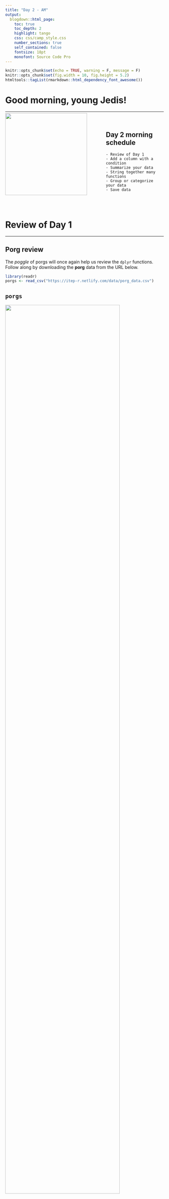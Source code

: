 ```yaml
---
title: "Day 2 - AM"
output: 
  blogdown::html_page: 
    toc: true
    toc_depth: 2
    highlight: tango
    css: css/camp_style.css
    number_sections: true
    self_contained: false
    fontsize: 18pt
    monofont: Source Code Pro
---
```


```r
knitr::opts_chunk$set(echo = TRUE, warning = F, message = F)
knitr::opts_chunk$set(fig.width = 10, fig.height = 5.2) 
htmltools::tagList(rmarkdown::html_dependency_font_awesome())
```

# Good morning, young Jedis! {-}
<hr>

![](../images/day2_bb8_sq.png){width="260" style="float: left; margin-right: 60px; margin-top: -10px;"}

<br>

## Day 2 morning schedule  {-}

    - Review of Day 1
    - Add a column with a condition
    - Summarize your data
    - String together many functions
    - Group or categorize your data
    - Save data

<br><br>

# Review of Day 1 {-}
<hr>

## Porg review {.tabset -}

The _poggle_ of porgs will once again help us review the `dplyr` functions. Follow along by downloading the __porg__ data from the URL below.

```r
library(readr)
porgs <- read_csv("https://itep-r.netlify.com/data/porg_data.csv")

```


## `porgs` {-}

![](../images/porgs/porgs_tbl.png){style="width: 85%;"}

<br><hr><br>

## `select`    {-}

![](../images/porgs/select.png){style="width: 65%;"}

![](../images/porgs/select_tbl.png){style="width: 88%; margin-left: 10%; margin-top: 12px;"}

<br><br>

![](../images/porgs/select_drop.png){style="width: 65%;"}

![](../images/porgs/select_drop_tbl.png){style="width: 80%; margin-left: 5%; margin-top: 12px;"}

<br><hr><br>

## `arrange`   {-}

![](../images/porgs/arrange.png){style="width: 65%;"}

![](../images/porgs/arrange_tbl.png){style="width: 88%; margin-left: 10%; margin-top: 12px;"}

<br><br>

![](../images/porgs/arrange_desc.png){style="width: 57%;"}

![](../images/porgs/arrange_tbl_desc.png){style="width: 88%; margin-left: 10%; margin-top: 12px;"}

<br><hr><br>

## `filter`    {-}

![](../images/porgs/filter.png){style="width: 65%;"}

![](../images/porgs/filter_tbl.png){style="width: 88%; margin-left: 10%; margin-top: 12px;"}

<br><br>

![](../images/porgs/filter2.png){style="width: 75%;"}

![](../images/porgs/filter2_tbl.png){style="width: 88%; margin-left: 10%; margin-top: 12px;"}


<br><hr><br>

## `mutate`    {-}

![](../images/porgs/mutate.png){style="width: 77%;"}

<br>

![](../images/porgs/mutate_tbl.png){style="width: 88%; margin-left: 4%; margin-top: 12px;"}

<br><hr><br>

## `summarize` {-}

![](../images/porgs/summarize.png){style="width: 77%;"}

<br>

![](../images/porgs/summarize_tbl.png){style="width: 88%; margin-left: 4%; margin-top: 12px;"}

<br><hr><br>

## `group_by`  {-}

![](../images/porgs/groupby.png){style="width: 77%;"}

<br>

![](../images/porgs/groupby_tbl.png){style="width: 94%; margin-left: 2%; margin-top: 12px;"}

<br><hr><br>


# | `ifelse()`

Maybe you have measurements in both PPB and PPM and you only want to convert the PPB rows to PPM units. Or maybe you only want to flag the ion engines that cost less than 500 as a great buy. Either way `ifelse` is the tool for you.

## `mutate()` + `ifelse()` is powerful! {-}

![](https://vignette2.wikia.nocookie.net/starwars/images/2/24/PowerSurge-HOBS.png/revision/latest?cb=20170513041246u0026path-prefix=ja){width="480" align="center" style="margin-right: 28px;"}

<br>

Sometimes you want the value of a new column to depend on the value of an existing column, in other words you want the new value to depend on a condition. We use `ifelse()` to do this.

`ifelse( [If this thing is true] , "Do this", "Otherwise do this thing")`


> __For example:__
>
> `ifelse( [ The M&M is red ], "Eat it!", "Otherwise - Yuk! throw it out!.")`


<br>
```r

library(dplyr)
library(readr)

#Get the data
scrap <- read_csv("https://itep-r.netlify.com/data/starwars_scrap_jakku.csv")

# Convert the TONS in all capital letters to title case "Tons"
# On Day 1 we did this using tolower()

scrap <- scrap %>% 
         mutate(units = ifelse(units == "TONS", "Tons", units))

```

<br>

Congratulations of galactic proportions to you. We have a clean and tidy data set. If BB8 receives new data to append, we can re-run this script and in 5 seconds we will have a cleaned up data set again!


# | `left_join()`

## Join 2 tables {-}

### `left_join(table1, table2, by = c("columns to join by"))` {-}

<br>

![](../images/left_join_image.png){style="width: 85%; max-width: 85%;"}

<br><br>

__BB8 found a unit converter table while surfing the web.__ How does BB8 keep doing that!? If we join our scrap data to the unit converter table we can really start digging into what would be most profitable for Rey. First, let's talk about `left_join()`.

<br>

## Joining Star Wars characters {-}


![](../images/left_join_cheat.png){width="380" align="right" style="margin-top: -30px; margin-left: 40px; margin-right: 5px;"}

**left_join()** is used to add columns to your table. Imagine you have the 2 Star Wars tables below. One is a table includes character names and heights; the second names and homeworlds. Since both tables share a common name column, we can join the tables together using the name columns as the joining key. 
<br>
<style type="text/css"> .table {width: 30%;} </style>

<br>

`starwars_heights`

```r
library(dplyr)
library(knitr)

starwars_heights <- data_frame(starwars_name = c("Luke Skywalker", "C-3PO", "Darth Vader", "Leia Organa", "Greedo"), 
                               height = c(172, 167, 202, 150, 246))       

starwars_homeworlds <- data_frame(starwars_name = c("Luke Skywalker", "C-3PO", "Darth Vader", "Leia Organa", "Ayla Secura"), 
                                  homeworld = c("Tatooine", "Tatooine", "Tatooine", "Alderaan", "Ryloth"))


kable(starwars_heights)

```

`starwars_homeworlds`
```r
kable(starwars_homeworlds)
```

<br>

__Uh oh!__ There's no "Ayla Secura" in the height table and there's no "Greedo" in the homeworld table. Can we still join the tables? Run the code below to see what happens.

<br>

```r
library(dplyr)
   
# Create new tables 
starwars_heights <- data_frame(starwars_name = c("Luke Skywalker", "C-3PO", "Darth Vader", "Leia Organa", "Greedo"), height = c(172,167,202,150, 246))      

starwars_homeworlds   <- data_frame(starwars_name = c("Luke Skywalker", "C-3PO", "Darth Vader", "Leia Organa", "Ayla Secura"), homeworld = c("Tatooine","Tatooine","Tatooine", "Alderaan", "Ryloth"))

# Join the tables together by starwars_name
## Tell left_join which columns to use as the key with:  by = c("key_left" = "key_right")
height_and_homeworld <- left_join(starwars_heights, starwars_homeworlds, by = c("starwars_name" = "starwars_name"))

height_and_homeworld
```


```r
kable(height_and_homeworld)
```

<br>

Did it work? When **left_join** added the height column to the *starwars_homeworlds* table it only entered a value for the homeworld when the tables had a matching Star Wars character name. So when R couldn't find "Greedo" in the homeworld table, the Star Wars character's homeworld was recorded as _NA_.  

<br>

Now let's imagine that the `starwars_height` table has two characters named _Darth Vader_ with different heights. What will happen when you join the tables?

<br>

```r
kable(data_frame(starwars_name = c("Luke Skywalker", "C-3PO", "Darth Vader", "Darth Vader", "Leia Organa", "Greedo"), height  = c(172, 167, 202, 246, 150, 173)))
```

<br>

When you run the code below you'll see that **left_join** is very thorough and adds each height it finds for _Darth Vader_ as a new row in the joined table. 

```r
# Create new tables 
starwars_heights <- data_frame(starwars_name = c("Luke Skywalker", "C-3PO", "Darth Vader", "Darth Vader", "Leia Organa", "Greedo"), height  = c(172,167,202,246, 150, 173))


starwars_homeworlds   <- data_frame(starwars_name = c("Luke Skywalker", "C-3PO", "Darth Vader", "Leia Organa", "Ayla Secura"), homeworld = c("Tatooine","Tatooine","Tatooine", "Alderaan", "Ryloth"))

# Join the tables together by Star Wars character name
height_and_homeworld <- left_join(starwars_heights, starwars_homeworlds, by = c("starwars_name" = "starwars_name" ))

# Check number of rows
nrow(height_and_homeworld)

height_and_homeworld
```


```r
kable(height_and_homeworld)
```

<br>

<div class="note">
This results in a table with one extra row than we had before. So growing table sizes are a good sign of duplicate values when you're using **left_join**. In practice, when you see this you'll want to investigate why one of your tables has duplicate entries, especially if the observation for the two rows is different (like _Darth Vader's_ age). 

In this situation, we'd want to find out whether we really had two Star Wars characters named _Darth Vader_, or if someone made two different guesses about _Darth Vader's_ age. 

</div>

<br>

__Back to the scrap data! We don't have time for scuttlebutt, we have actual work to do and need to help Rey.__ BUT, we can do that way more efficiently now that we know `left_join()`! Remember that BB8 found a unit converter table while surfing the web. If we join our scrap data to the unit converter table we can start really digging into what would be most profitable for Rey. 

## Getting data directly from the internet {-}

```r

library(readr)

# The data's url
convert_url <- "https://itep-r.netlify.com/data/conversion_table.csv"

# Read in the conversion data
convert <- read_csv(convert_url)

head(convert, 3)
```


<br>

```r

library(readr)
library(dplyr)

# Read in the larger scrap database
# Note this data set has items that are in units other than tons. 

scrap <- read_csv("https://itep-r.netlify.com/data/starwars_scrap_jakku_full.csv")

# Run the following code to investigate what units are in the dataset.
unique(scrap$units)


# Join the scrap to the conversion table
scrap <- left_join(scrap, convert, by = c("item" = "item", "units" = "units"))

# Since our column names are the same, left_join will find the matching column names
# AND R tells you what columns it joined.
scrap <- left_join(scrap, convert)

head(scrap, 5)

```


<br>

__Help!__ Remember to type `?left_join` if you are wondering what the arguments are.


### <i class="fas fa-starwars" style="color: green"></i> Exercise {- .tabset}

#### Total price {-}

We now have the amounts sold, we know how much of that amount is in pounds, and we know the the price per pound. We want to know the total amount of credits for each transaction. How would we calculate that?

<br>
```r

# Calculate the total credits for each transaction
scrap <- scrap %>% 
         mutate(_______ = _______________)
```


#### Show hint {-}

__Total price__

We now have the amount sold, the conversion to pounds, and the price per pound, but we want to know the total amount of credits for each transaction. How would we calculate that?

<br>
```r
# Calculate the total credits for each transaction
scrap <- scrap %>% 
         mutate(credits = _______ * _______ * ________)

```

#### Show code {-}

__Total price__

We now have the amount sold, the conversion to pounds, and the price per pound, but we want to know the total amount of credits for each transaction. How would we calculate that?

<br>
```r
# Calculate the total credits for each transaction
scrap <- scrap %>% 
         mutate(credits = amount * pounds * price_per_pound)

```

<br><br><hr>



We as data analysts often get questions like, What's the highest number? What's the lowest number? What is the mean tonnage from Cratertown? So, let us move on to `summarize()`.


# | `summarize()` this
<hr>

![](../images/summarize_diagram.png){width="490"}

`summarize()` allows you to apply a summary function like `median()` to a column and collapse your data down to a single row. To really dig into `summarize` you'll want to know some common summary functions, such as `sum()`, `mean()`, `median()`, `min()`, and `max()`.



## `sum()` {-}

Use `summarize()` and `sum()` to find the total credits from all Salvage.

```r
summarize(scrap, total_credits = sum(credits))
```


## `mean()` {-}
Use `summarize()` and `mean()` to calculate the _mean_ price_per_pound in the Salvage report.

```r

summarize(scrap, mean_price = mean(price_per_pound, na.rm = T))

```

<br>

> Note the `na.rm = TRUE` in the `mean()` function. This tells R to ignore empty cells or missing values that show up in R as `NA`. If you leave `na.rm` out, the _mean_ function will return 'NA' when it finds a missing value in the data.


## `median()` {-}
Use summarize to calculate the _median_ price_per_pound in the Salvage report.

`summarize(scrap, median_price = median(price_per_pound, na.rm = T))`

## `max()` {-}
Use summarize to calculate the _maximum_ price per pound any scrapper got for their Salvage.

`summarize(scrap, max_price = max(price_per_pound, na.rm = T))`

## `min()` {-}
Use summarize to calculate the _minimum_ price per pound any scrapper got for their Salvage.

`summarize(scrap, min_price = min(price_per_pound, na.rm = T))`

## `nth()` {-}
Use `summarize()` and `nth(Origin, 12)` to find the name of the Origin City that got the  _12th_ highest scrapper haul.   

_Hint: Use `arrange()` first._

`arrange(scrap, desc(credits)) %>% summarize(price_12 = nth(origin, 12))`

## `sd()` {-}

What is the _standard deviation_ of the credits?

`summarize(scrap, stdev_credits = sd(credits))`

## `quantile()` {-}

_Quantiles_ are useful for finding the upper or lower range of a column. Use the `quantile()` function to find the the 5th and 95th quantile of the prices.

```r

summarize(scrap, 
          price_5th_pctile  = quantile(price_per_pound, 0.05, na.rm = T),
          price_95th_pctile = quantile(price_per_pound, 0.95))
```

_Hint: add `na.rm = T` to `quantile()`._


## `n()` {-}

`n()` stands for _count_.

Use summarize and `n()` to count the number of reported Salvage records going to a Niima outpost. 

_Hint: Use `filter()` first._  

```r
niima_scrap <- filter(scrap, destination == "Niima Outpost") 
niima_scrap <- summarize(niima_scrap, salvage_records = n())

```

<br>


### <i class="fa fa-starwars" aria-hidden="true" style="color: green"></i> Exercise {-}

Create a summary of the scrap data that includes 3 of the summary functions above. The following is _just_ an example.

```r

summary <- summarize(scrap, 
                     max_credits      = __________,
                     weight_90th_pct  = quantile(Weight, 0.90),
                     count_records    = __________,
                     
```

<br>
What if I want to string several of these data processing functions together? Do I have to keep writing __scrap__ so many times? I have now written __scrap__ like a million times and I am sick of it. Mother of moons! I have rebels to protect and I haven't eaten in 2 days!

<br>

# | The pipe `%>%`

__Use the `%>%` young Padawan.__

![](https://d21ii91i3y6o6h.cloudfront.net/gallery_images/from_proof/9302/medium/1447173978/rstudio-hex-pipe-dot-psd.png){width="155" align="left" style="margin-right: 28px;"}

<br>

Luckily, you __don't__ have to do ALL that typing. The pipe let's you can chain functions together and do everything in one go. 

<br><br>

```r

my_scrap <- scrap %>%
            filter(item == "Acceleration compensator") %>%
            arrange(desc(amount))

```



# | `group_by()`
<hr>

> Wouldn't it be nice if we could easily find the mean price at every Origin City? Let's really wookie this thing. It's time for `group_by()`!

<br>

Use `group_by` with the column _Origin_ again, but this time use `summarize` to find the `mean(price_per_pound)` for each Origin City. 

```r

scrap_summary <- group_by(scrap, origin) %>% 
                 summarize(mean_price =  mean(price_per_pound, na.rm = T)) 

```


<br>


<details>
<summary class="btn_code_blue"> Rounding digits </summary>

<div class="note">
<p>
You can round the prices to a certain number of digits using the `round()` function. We can finish by adding the `arrange()` function to sort the table by our new column.

```r

scrap_means <- group_by(scrap, origin) %>% 
                 summarize(mean_price       =  mean(price_per_pound, na.rm = T),
                           mean_price_round = round(mean_price, digits = 2)) %>%  
                 arrange(mean_price_round) %>%
                 ungroup()

```

<br>

__NOTE:__ The `round()` function in R does not automatically round values ending in 5 up, instead it uses scientific rounding. It rounds values ending in 5 to the nearest even number, so 2.5 rounded to the nearest whole number using `round()` is 2, and 3.5 rounded to the nearest whole number is 4. If you want to round all values ending in 5 up, then you'll have to use a rounding function from another package.

</p>
</div>
</details>


<br>

Try using `group_by` with the column _origin_ and then use `summarize` to count the number of Salvage reports from each city.  

```r

scrap_counts <- group_by(scrap, origin) %>% 
                summarize(origin_count  =  n()) %>% 
                ungroup()

```


<br>

### <i class="fa fa-user-astronaut" aria-hidden="true" style="color:#040707;"></i> Pro-tip! {-}
> Ending with `ungroup()` is good practice. This will prevent your data from staying grouped after the summarizing has been completed.



# | Save files
<hr>

Let's save the mean price summary table we created to a _CSV_. That way we can print it to have it __transmitted through Droid courier__ to Rey. To save a data frame we'll use the `write_csv()` function from our favorite _readr_ package. 

```r

# Write the file to your results folder
write_csv(scrap_means, "results/Mean_prices_by_origin.csv")

```



### <i class="fa fa-user-astronaut" aria-hidden="true" style="color:#040707;"></i> Pro-tip! {-}
> __Warning!__ By default, R will overwrite a file if the file already exists in a folder. It will not ask for confirmation. To be safe, do not save processed data to your `data/` folder.
>

<br>


# | Grouped `mutate()` 
<br><hr>

We can bring back `mutate` to add a column based on the grouped values in a data set. For example, you may want to add a column showing the mean price by country to the whole table.  

When you combine `group_by` and `mutate` the new column will be calculated based on the values within each group. 

```r

group_by(scrap, origin) %>% mutate(origin_mean_price = mean(price_per_pound, na.rm = T)) %>% ungroup()

```

<br>

### <i class="fa fa-rocket" aria-hidden="true"></i> Return to [Homebase](../post/day-2.html) {-}

<br>

